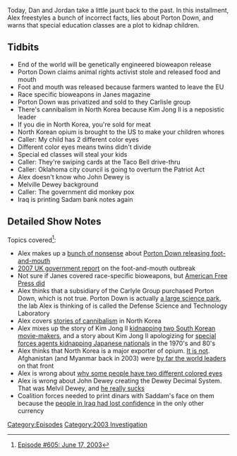 {{DEFAULTSORT:
    #_EPISODE_0605:June 17, 2003
}}{{Episode
    | title           = June 17, 2003
    | caption         = Listen to this episode on [https://knowledgefight.libsyn.com/605-june-17-2003 Libsyn] [https://open.spotify.com/episode/1eYZUrrYspdhiUFHjgPS3x Spotify]
    | episodeNumber   = 605
    | length          = 00:53:00
    | airDate         = October 13, 2021
    | coverageDate    = June 17, 2003
    | episodeType     = [[:Category:2003 Investigation|2003 Investigation]]
    | appearance      = [[John Dewey]], [[Melville Dewey]]
    | previousEpisode = [[604: October 5, 2021]]
    | nextEpisode     = [[606: June 18-19, 2003]]
}}

{{Stub}}

Today, Dan and Jordan take a little jaunt back to the past. In this installment, Alex freestyles a bunch of incorrect facts, lies about Porton Down, and warns that special education classes are a plot to kidnap children.

==Tidbits==

*End of the world will be genetically engineered bioweapon release
*Porton Down claims animal rights activist stole and released food and mouth
*Foot and mouth was released because farmers wanted to leave the EU
*Race specific bioweapons in Janes magazine
*Porton Down was privatized and sold to they Carlisle group
*There's cannibalism in North Korea because Kim Jong Il is a neposistic leader
*If you die in North Korea, you're sold for meat
*North Korean opium is brought to the US to make your children whores
*Caller: My child has 2 different color eyes
*Different color eyes means twins didn't divide
*Special ed classes will steal your kids
*Caller: They're swiping cards at the Taco Bell drive-thru
*Caller: Oklahoma city council is going to overturn the Patriot Act
*Alex doesn't know who John Dewey is
*Melville Dewey background
*Caller: The government did monkey pox
*Iraq is printing Sadam bank notes again

==Detailed Show Notes==

Topics covered<ref>[https://knowledgefight.com/research/2021/10/12/episode-605-june-17-2003 Episode #605: June 17, 2003]</ref>:

*Alex makes up a [https://www.theguardian.com/uk/2001/feb/26/footandmouth.peterhetherington bunch of nonsense] about [https://www.theguardian.com/uk/2001/mar/22/footandmouth.paulbrown Porton Down releasing foot-and-mouth]
*[https://web.archive.org/web/20071025031456/http://www.defra.gov.uk/footandmouth/investigations/pdf/spratt_final.pdf 2007 UK government report] on the foot-and-mouth outbreak
*Not sure if Janes covered race-specific bioweapons, but [https://sites.google.com/site/bioterrorbible/BIO-WEAPONS/RACE-SPECIFIC-BIO-WEAPONS American Free Press did]
*Alex thinks that a subsidiary of the Carlyle Group purchased Porton Down, which is not true. Porton Down is actually [https://www.portonsciencepark.com/tenants/ a large science park], the lab Alex is thinking of is called the Defense Science and Technology Laboratory
*Alex covers [https://www.telegraph.co.uk/news/worldnews/asia/northkorea/1432366/Famine-struck-N-Koreans-eating-children.html stories of cannibalism] in North Korea
*Alex mixes up the story of Kim Jong Il [https://www.history.com/news/north-korea-kim-jong-il-kidnapped-actress-obsessed-films kidnapping two South Korean movie-makers], and a story about Kim Jong Il apologizing for [https://www.theguardian.com/world/2002/sep/18/japan.northkorea special forces agents kidnapping Japanese nationals] in the 1970's and 80's
*Alex thinks that North Korea is a major exporter of opium. [https://www.govinfo.gov/content/pkg/CHRG-109shrg28241/html/CHRG-109shrg28241.htm It is not]. Afghanistan (and Myanmar back in 2003) were [https://www.unodc.org/res/wdr2021/field/WDR21_Booklet_3.pdf by far the world leaders] on that front
*Alex is wrong about [https://www.scientificamerican.com/article/how-does-someone-get-two/ why some people have two different colored eyes]
*Alex is wrong about John Dewey creating the Dewey Decimal System. That was Melvil Dewey, and [https://americanlibrariesmagazine.org/2018/06/01/melvil-dewey-bringing-harassment-out-of-the-history-books/ he really sucks]
*Coalition forces needed to print dinars with Saddam's face on them because the [http://news.bbc.co.uk/2/hi/business/2979906.stm people in Iraq had lost confidence] in the only other currency

[[Category:Episodes]]
[[Category:2003 Investigation]]
